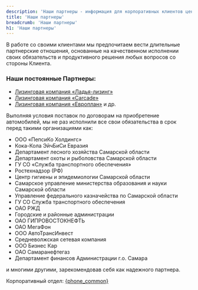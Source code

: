 ```yaml
---
description: 'Наши партнеры - информация для корпоративных клиентов центра Альфа.'
title: 'Наши партнеры'
breadcrumb: 'Наши партнеры'
h1: 'Наши партнеры'
---
```



<p>
	 В работе со своими клиентами мы предпочитаем вести длительные партнерские отношения, основанные на качественном исполнении своих обязательств и продуктивного решения любых вопросов со стороны Клиента.
</p>
<h3>Наши постоянные Партнеры:</h3>
<ul>
	<li><a href="/corporate_clients/our_partners/ladja-lizing/">Лизинговая компания <nobr>«Ладья-лизинг»</nobr></a></li>
	<li><a target="_blank" href="http://carcade.com/">Лизинговая компания «Carcade»</a></li>
	<li><a target="_blank" href="http://www.leasing.ru/">Лизинговая компания «Европлан»</a> и др.</li>
</ul>
<p>
	 Выполняя условия поставок по договорам на приобретение автомобилей, мы не раз исполнили все свои обязательства в срок перед такими организациями как:
</p>
<ul>
	<li><nobr>ООО «ПепсиКо Холдингс»</nobr></li>
	<li><nobr>Кока-Кола</nobr> ЭйчБиСи Евразия</li>
	<li>Департамент лесного хозяйства Самарской области</li>
	<li>Департамент охоты и рыболовства Самарской области</li>
	<li>ГУ СО «Служба транспортного обеспечения»</li>
	<li>Ростехнадзор (РФ)</li>
	<li>Центр гигиены и эпидемиологии Самарской области</li>
	<li>Самарское управление министерства образования и науки Самарской области</li>
	<li>Управление федерального казначейства по Самарской области</li>
	<li>ГУ СО Служба транспортного обеспечения</li>
	<li>ОАО РЖД</li>
	<li>Городские и районные администрации</li>
	<li>ОАО ГИПРОВОСТОКНЕФТЬ</li>
	<li>ОАО МегаФон</li>
	<li>ООО АвтоТрансИнвест</li>
	<li>Средневолжская сетевая компания</li>
	<li>ООО Бизнес Кар</li>
	<li>ОАО Самаранефтегаз</li>
	<li>Департамент финансов Администрации г.о. Самара</li>
</ul>
<p>
	 и многими другими, зарекомендовав себя как надежного партнера.
</p>
<p>
	 Корпоративный отдел: <a href={`tel:${phoneFormat(phone_common)}`}>{phone_common}</a>
</p>
